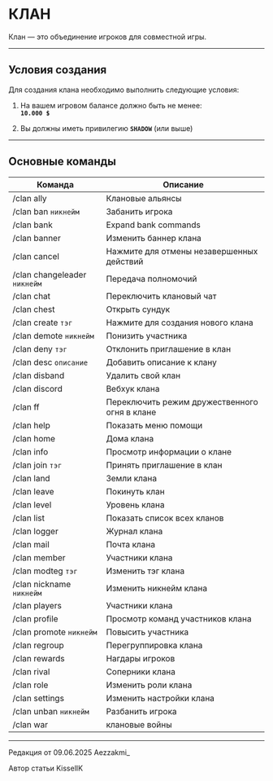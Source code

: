 # КЛАН

Клан — это объединение игроков для совместной игры.

--------

## Условия создания

Для создания клана необходимо выполнить следующие условия:

1.  На вашем игровом балансе должно быть не менее:  
   **`10.000 $`**

2. Вы должны иметь привилегию **`SHADOW`** (или выше)

--------

## Основные команды

| Команда                          | Описание                                      |
|----------------------------------|-----------------------------------------------|
| /clan ally                       | Клановые альянсы                              |
| /clan ban ```никнейм```          | Забанить игрока                               |
| /clan bank                       | Expand bank commands                          |
| /clan banner                     | Изменить баннер клана                         |
| /clan cancel                     | Нажмите для отмены незавершенных действий     |
| /clan changeleader ```никнейм``` | Передача полномочий                           |
| /clan chat                       | Переключить клановый чат                      |
| /clan chest                      | Открыть сундук                                |
| /clan create ```тэг```           | Нажмите для создания нового клана             |
| /clan demote ```никнейм```       | Понизить участника                            |
| /clan deny ```тэг```             | Отклонить приглашение в клан                  |
| /clan desc ```описание```        | Добавить описание к клану                     |
| /clan disband                    | Удалить свой клан                             |
| /clan discord                    | Вебхук клана                                  |
| /clan ff                         | Переключить режим дружественного огня в клане |
| /clan help                       | Показать меню помощи                          |
| /clan home                       | Дома клана                                    |
| /clan info                       | Просмотр информации о клане                   |
| /clan join ```тэг```             | Принять приглашение в клан                    |
| /clan land                       | Земли клана                                   |
| /clan leave                      | Покинуть клан                                 |
| /clan level                      | Уровень клана                                 |
| /clan list                       | Показать список всех кланов                   |
| /clan logger                     | Журнал клана                                  |
| /clan mail                       | Почта клана                                   |
| /clan member                     | Участники клана                               |
| /clan modteg ```тэг```           | Изменить тэг клана                            |
| /clan nickname ```никнейм```     | Изменить никнейм клана                        |
| /clan players                    | Участники клана                               |
| /clan profile                    | Просмотр команд участников клана              |
| /clan promote ```никнейм```      | Повысить участника                            |
| /clan regroup                    | Перегруппировка клана                         |
| /clan rewards                    | Нагдары игроков                               |
| /clan rival                      | Соперники клана                               |
| /clan role                       | Изменить роли клана                           |
| /clan settings                   | Изменить настройки клана                      |
| /clan unban ```никнейм```        | Разбанить игрока                              |
| /clan war                        | клановые войны                                |

--------

<Badge bgColor="#ffad47" textColor="#000000">Редакция от 09.06.2025</Badge> <Badge bgColor="#88bfbd" textColor="#000000">Aezzakmi_</Badge>

<Badge bgColor="#ffad47" textColor="#000000">Автор статьи</Badge> <Badge bgColor="#88bfbd" textColor="#000000">KisselIK</Badge>
